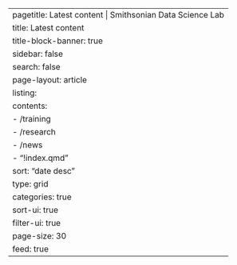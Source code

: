 ---
pagetitle: Latest content | Smithsonian Data Science Lab
title: Latest content
title-block-banner: true
sidebar: false
search: false
page-layout: article  
listing:
  contents: 
  - /training
  - /research
  - /news
  - "!index.qmd"
  sort: "date desc"
  type: grid
  categories: true
  sort-ui: true
  filter-ui: true
  page-size: 30
  feed: true
---